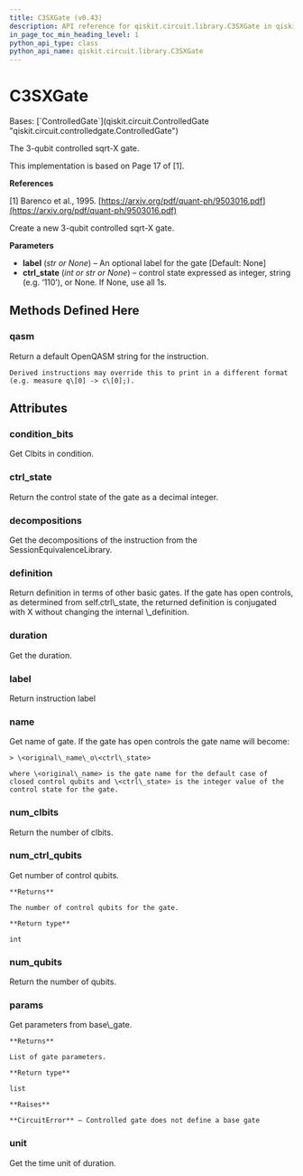 ```yaml
---
title: C3SXGate (v0.43)
description: API reference for qiskit.circuit.library.C3SXGate in qiskit v0.43
in_page_toc_min_heading_level: 1
python_api_type: class
python_api_name: qiskit.circuit.library.C3SXGate
---
```


# C3SXGate

<Class id="qiskit.circuit.library.C3SXGate" isDedicatedPage={true} github="https://github.com/qiskit/qiskit/tree/stable/0.24/qiskit/circuit/library/standard_gates/x.py" signature="C3SXGate(label=None, ctrl_state=None)" modifiers="class">
  Bases: [`ControlledGate`](qiskit.circuit.ControlledGate "qiskit.circuit.controlledgate.ControlledGate")

  The 3-qubit controlled sqrt-X gate.

  This implementation is based on Page 17 of \[1].

  **References**

  \[1] Barenco et al., 1995. [https://arxiv.org/pdf/quant-ph/9503016.pdf](https://arxiv.org/pdf/quant-ph/9503016.pdf)

  Create a new 3-qubit controlled sqrt-X gate.

  **Parameters**

  *   **label** (*str or None*) – An optional label for the gate \[Default: None]
  *   **ctrl\_state** (*int or str or None*) – control state expressed as integer, string (e.g. ‘110’), or None. If None, use all 1s.

  ## Methods Defined Here

  <span id="qiskit-circuit-library-c3sxgate-qasm" />

  ### qasm

  <Function id="qiskit.circuit.library.C3SXGate.qasm" signature="C3SXGate.qasm()">
    Return a default OpenQASM string for the instruction.

    Derived instructions may override this to print in a different format (e.g. measure q\[0] -> c\[0];).
  </Function>

  ## Attributes

  ### condition\_bits

  <Attribute id="qiskit.circuit.library.C3SXGate.condition_bits">
    Get Clbits in condition.
  </Attribute>

  ### ctrl\_state

  <Attribute id="qiskit.circuit.library.C3SXGate.ctrl_state">
    Return the control state of the gate as a decimal integer.
  </Attribute>

  ### decompositions

  <Attribute id="qiskit.circuit.library.C3SXGate.decompositions">
    Get the decompositions of the instruction from the SessionEquivalenceLibrary.
  </Attribute>

  ### definition

  <Attribute id="qiskit.circuit.library.C3SXGate.definition">
    Return definition in terms of other basic gates. If the gate has open controls, as determined from self.ctrl\_state, the returned definition is conjugated with X without changing the internal \_definition.
  </Attribute>

  ### duration

  <Attribute id="qiskit.circuit.library.C3SXGate.duration">
    Get the duration.
  </Attribute>

  ### label

  <Attribute id="qiskit.circuit.library.C3SXGate.label">
    Return instruction label
  </Attribute>

  ### name

  <Attribute id="qiskit.circuit.library.C3SXGate.name">
    Get name of gate. If the gate has open controls the gate name will become:

    > \<original\_name\_o\<ctrl\_state>

    where \<original\_name> is the gate name for the default case of closed control qubits and \<ctrl\_state> is the integer value of the control state for the gate.
  </Attribute>

  ### num\_clbits

  <Attribute id="qiskit.circuit.library.C3SXGate.num_clbits">
    Return the number of clbits.
  </Attribute>

  ### num\_ctrl\_qubits

  <Attribute id="qiskit.circuit.library.C3SXGate.num_ctrl_qubits">
    Get number of control qubits.

    **Returns**

    The number of control qubits for the gate.

    **Return type**

    int
  </Attribute>

  ### num\_qubits

  <Attribute id="qiskit.circuit.library.C3SXGate.num_qubits">
    Return the number of qubits.
  </Attribute>

  ### params

  <Attribute id="qiskit.circuit.library.C3SXGate.params">
    Get parameters from base\_gate.

    **Returns**

    List of gate parameters.

    **Return type**

    list

    **Raises**

    **CircuitError** – Controlled gate does not define a base gate
  </Attribute>

  ### unit

  <Attribute id="qiskit.circuit.library.C3SXGate.unit">
    Get the time unit of duration.
  </Attribute>
</Class>

